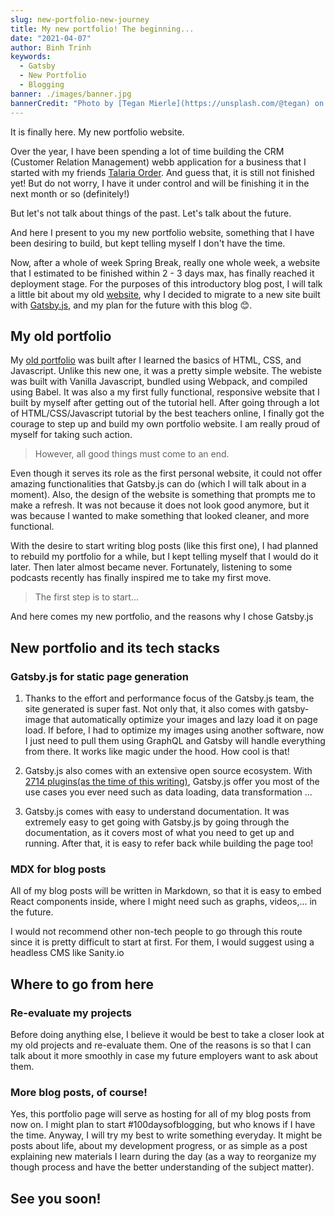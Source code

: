 ```yaml
---
slug: new-portfolio-new-journey
title: My new portfolio! The beginning...
date: "2021-04-07"
author: Binh Trinh
keywords:
  - Gatsby
  - New Portfolio
  - Blogging
banner: ./images/banner.jpg
bannerCredit: "Photo by [Tegan Mierle](https://unsplash.com/@tegan) on [Unplash](https://unsplash.com/photos/ioyEITUD2G8)"
---
```


It is finally here. My new portfolio website.

Over the year, I have been spending a lot of time building the CRM (Customer Relation Management) webb application for a business that I started with my friends [Talaria Order](https://www.talariaorder.com). And guess that, it is still not finished yet! But do not worry, I have it under control and will be finishing it in the next month or so (definitely!)

But let's not talk about things of the past. Let's talk about the future.

And here I present to you my new portfolio website, something that I have been desiring to build, but kept telling myself I don't have the time.

Now, after a whole of week Spring Break, really one whole week, a website that I estimated to be finished within 2 - 3 days max, has finally reached it deployment stage. For the purposes of this introductory blog post, I will talk a little bit about my old [website](https://pedantic-raman-dcce72.netlify.app/), why I decided to migrate to a new site built with [Gatsby.js](https://www.gatsbyjs.com/), and my plan for the future with this blog :blush:.

## My old portfolio

My [old portfolio](https://pedantic-raman-dcce72.netlify.app/) was built after I learned the basics of HTML, CSS, and Javascript. Unlike this new one, it was a pretty simple website. The webiste was built with Vanilla Javascript, bundled using Webpack, and compiled using Babel. It was also a my first fully functional, responsive website that I built by myself after getting out of the tutorial hell. After going through a lot of HTML/CSS/Javascript tutorial by the best teachers online, I finally got the courage to step up and build my own portfolio website. I am really proud of myself for taking such action.

> However, all good things must come to an end.

Even though it serves its role as the first personal website, it could not offer amazing functionalities that Gatsby.js can do (which I will talk about in a moment). Also, the design of the website is something that prompts me to make a refresh. It was not because it does not look good anymore, but it was because I wanted to make something that looked cleaner, and more functional.

With the desire to start writing blog posts (like this first one), I had planned to rebuild my portfolio for a while, but I kept telling myself that I would do it later. Then later almost became never. Fortunately, listening to some podcasts recently has finally inspired me to take my first move.

> The first step is to start...

And here comes my new portfolio, and the reasons why I chose Gatsby.js

## New portfolio and its tech stacks

### Gatsby.js for static page generation

1.  Thanks to the effort and performance focus of the Gatsby.js team, the site generated is super fast. Not only that, it also comes with gatsby-image that automatically optimize your images and lazy load it on page load. If before, I had to optimize my images using another software, now I just need to pull them using GraphQL and Gatsby will handle everything from there. It works like magic under the hood. How cool is that!

2.  Gatsby.js also comes with an extensive open source ecosystem. With [2714 plugins(as the time of this writing)](https://www.gatsbyjs.com/plugins), Gatsby.js offer you most of the use cases you ever need such as data loading, data transformation ...

3.  Gatsby.js comes with easy to understand
    documentation. It was extremely easy to get going with Gatsby.js by going through the documentation, as it covers most of what you need to get up and running. After that, it is easy to refer back while building the page too!

### MDX for blog posts

All of my blog posts will be written in Markdown, so that it is easy to embed React components inside, where I might need such as graphs, videos,... in the future.

I would not recommend other non-tech people to go through this route since it is pretty difficult to start at first. For them, I would suggest using a headless CMS like Sanity.io

## Where to go from here

### Re-evaluate my projects

Before doing anything else, I believe it would be best to take a closer look at my old projects and re-evaluate them. One of the reasons is so that I can talk about it more smoothly in case my future employers want to ask about them.

### More blog posts, of course!

Yes, this portfolio page will serve as hosting for all of my blog posts from now on. I might plan to start #100daysofblogging, but who knows if I have the time. Anyway, I will try my best to write something everyday. It might be posts about life, about my development progress, or as simple as a post explaining new materials I learn during the day (as a way to reorganize my though process and have the better understanding of the subject matter).

## See you soon!
